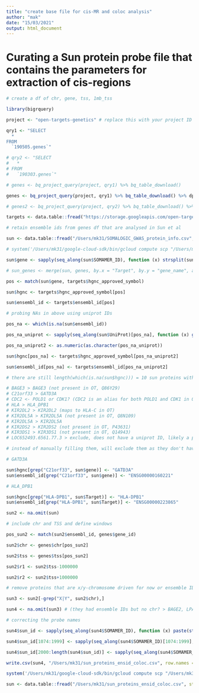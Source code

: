 ```yaml
---
title: "create base file for cis-MR and coloc analysis"
author: "mak"
date: "15/03/2021"
output: html_document
---
```


# Curating a Sun protein probe file that contains the parameters for extraction of cis-regions

```r
# create a df of chr, gene, tss, 1mb_tss

library(bigrquery)

project <- "open-targets-genetics" # replace this with your project ID 

qry1 <- "SELECT
  *
FROM
  `190505.genes`"

# qry2 <- "SELECT
#   *
# FROM
#   `190303.genes`"

# genes <- bq_project_query(project, qry1) %>% bq_table_download()

genes <- bq_project_query(project, qry1) %>% bq_table_download() %>% dplyr::select(chr, gene_id, gene_name, tss)

# genes2 <- bq_project_query(project, qry2) %>% bq_table_download() %>% dplyr::select(chr, gene_id, gene_name, tss) # build 37 coordinates

targets <- data.table::fread("https://storage.googleapis.com/open-targets-data-releases/20.09/output/20.09_target_list.csv.gz", stringsAsFactors = F)

# retain ensemble ids from genes df that are analysed in Sun et al

sun <- data.table::fread("/Users/mk31/SOMALOGIC_GWAS_protein_info.csv", stringsAsFactors = F)

# system('/Users/mk31/google-cloud-sdk/bin/gcloud compute scp "/Users/mk31/SOMALOGIC_GWAS_protein_info.csv" "mohd-analysis-gsmr3-uk10k": --zone=europe-west1-d')

sun$gene <- sapply(seq_along(sun$SOMAMER_ID), function (x) strsplit(sun$SOMAMER_ID[x], "\\.")[[1]][1])

# sun_genes <- merge(sun, genes, by.x = "Target", by.y = "gene_name", all.x = T)

pos <- match(sun$gene, targets$hgnc_approved_symbol)

sun$hgnc <- targets$hgnc_approved_symbol[pos]

sun$ensembl_id <- targets$ensembl_id[pos]

# probing NAs in above using uniprot IDs

pos_na <- which(is.na(sun$ensembl_id))

pos_na_uniprot <- sapply(seq_along(sun$UniProt)[pos_na], function (x) grep(sun$UniProt[x], targets$uniprot_accessions))

pos_na_uniprot2 <- as.numeric(as.character(pos_na_uniprot))

sun$hgnc[pos_na] <- targets$hgnc_approved_symbol[pos_na_uniprot2]

sun$ensembl_id[pos_na] <- targets$ensembl_id[pos_na_uniprot2]

# there are still length(which(is.na(sun$hgnc))) = 10 sun proteins with NA labelled, these will need manual fill-up

# BAGE3 > BAGE3 (not present in OT, Q86Y29)
# C21orf33 > GATD3A
# CDC2 <- POLD1 or CDK1? (CDC2 is an alias for both POLD1 and CDK1 in OT) > exclude, its a complex probe, picking up both CDC2:CCNB1 complexes
# HLA > HLA_DPB1
# KIR2DL2 > KIR2DL2 (maps to HLA-C in OT)
# KIR2DL5A > KIR2DL5A (not present in OT, Q8N109)
# KIR2DL5A > KIR2DL5A
# KIR2DS2 > KIR2DS2 (not present in OT, P43631)
# KIR3DS1 > KIR3DS1 (not present in OT, Q14943)
# LOC652493.6561.77.3 > exclude, does not have a uniprot ID, likely a protein complex)

# instead of manually filling them, will exclude them as they don't have ensemble IDs (except C21orf33 and HLA_DBP1)

# GATD3A

sun$hgnc[grep("C21orf33", sun$gene)] <- "GATD3A"
sun$ensembl_id[grep("C21orf33", sun$gene)] <- "ENSG00000160221"

# HLA_DPB1

sun$hgnc[grep("HLA-DPB1", sun$Target)] <- "HLA-DPB1"
sun$ensembl_id[grep("HLA-DPB1", sun$Target)] <- "ENSG00000223865"

sun2 <- na.omit(sun)

# include chr and TSS and define windows

pos_sun2 <- match(sun2$ensembl_id, genes$gene_id)

sun2$chr <- genes$chr[pos_sun2]

sun2$tss <- genes$tss[pos_sun2]

sun2$r1 <- sun2$tss-1000000

sun2$r2 <- sun2$tss+1000000

# remove proteins that are x/y-chromosome driven for now or ensemble IDs which were not mapped to a chromosome 

sun3 <- sun2[-grep("X|Y", sun2$chr),]

sun4 <- na.omit(sun3) # (they had ensemble IDs but no chr? > BAGE2, LPAL2, PTCHD3)

# correcting the probe names

sun4$sun_id <- sapply(seq_along(sun4$SOMAMER_ID), function (x) paste(strsplit(sun4$SOMAMER_ID[x], "\\.")[[1]][-c(length(strsplit(sun4$SOMAMER_ID[x], "\\.")[[1]]):(length(strsplit(sun4$SOMAMER_ID[x], "\\.")[[1]])-1))], collapse = "_"))

sun4$sun_id[1074:1999] <- sapply(seq_along(sun4$SOMAMER_ID)[1074:1999], function (x) paste(strsplit(sun4$SOMAMER_ID[x], "\\.")[[1]][-c(length(strsplit(sun4$SOMAMER_ID[x], "\\.")[[1]]):(length(strsplit(sun4$SOMAMER_ID[x], "\\.")[[1]])+2))], collapse = "_"))

sun4$sun_id[2000:length(sun4$sun_id)] <- sapply(seq_along(sun4$SOMAMER_ID)[2000:length(sun4$sun_id)], function (x) paste(strsplit(sun4$SOMAMER_ID[x], "\\.")[[1]], collapse = "_"))

write.csv(sun4, "/Users/mk31/sun_proteins_ensid_coloc.csv", row.names = F)

system('/Users/mk31/google-cloud-sdk/bin/gcloud compute scp "/Users/mk31/sun_proteins_ensid_coloc.csv" "mohd-analysis-gsmr2": --zone=europe-west1-d')

sun <- data.table::fread("/Users/mk31/sun_proteins_ensid_coloc.csv", stringsAsFactors = F)
```
